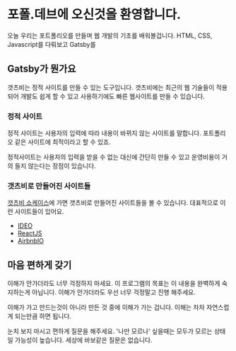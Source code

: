 
# 포폴.데브에 오신것을 환영합니다.

오늘 우리는 포트폴리오를 만들며 웹 개발의 기초를 배워볼겁니다.
HTML, CSS, Javascript를 다뤄보고 Gatsby를


## Gatsby가 뭔가요
갯츠비는 정적 사이트를 만들 수 있는 도구입니다.
갯츠비에는 최근의 웹 기술들이 적용되어 개발도 쉽게 할 수 있고 사용하기에도 빠른 웹사이트를 만들 수 있습니다.


### 정적 사이트
정적 사이트는 사용자의 입력에 따라 내용이 바뀌지 않는 사이트를 말합니다.
포트폴리오 같은 사이트에 최적이라고 할 수 있죠.

정적사이트는 사용자의 입력을 받을 수 없는 대신에 간단히 만들 수 있고 운영비용이 거의 들지 않는다는 장점이 있습니다.


### 갯츠비로 만들어진 사이트들
[갯츠비 쇼케이스](https://www.gatsbyjs.org/showcase/)에 가면 갯츠비로 만들어진 사이트들을 볼 수 있습니다.
대표적으로 이런 사이트들이 있어요.

* [IDEO](https://www.ideo.com/)
* [ReactJS](https://reactjs.org/)
* [AirbnbIO](https://airbnb.io/)


## 마음 편하게 갖기
이해가 안가더라도 너무 걱정하지 마세요.
이 프로그램의 목표는 이 내용을 완벽하게 숙지하는게 아닙니다.
이해가 안가더라도 우선 너무 걱정말고 진행 해주세요.

이해가 가고 만드는것이 아니라 만든 것 중에 이해가 가는 겁니다.
이해는 차차 자연스럽게 되는만큼 하면 됩니다.

눈치 보지 마시고 편하게 질문을 해주세요.
'나만 모르나' 싶을때는 모두가 모르는 상태일 가능성이 높습니다.
세상에 바보같은 질문은 없습니다.
